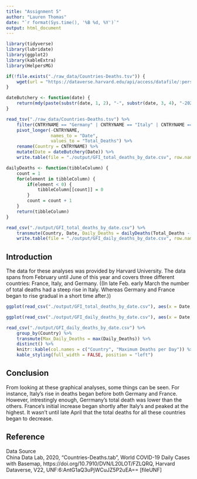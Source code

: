 ```yaml
---
title: "Assignment 5"
author: "Lauren Thomas"
date: "`r format(Sys.time(), '%B %d, %Y')`"
output: html_document
---
```


<!-- (1) Create folders for raw_data and output --> 


<!-- (2) Write a chunk that loads the needed tidyverse libraries but does not show up in any way in the final html document. --> 

```r
library(tidyverse)
library(lubridate)
library(ggplot2)
library(kableExtra)
library(HelpersMG)

```


<!-- (3) Write a chunk that uses wget to download the data file from the Harvard Dataverse and save is as raw_data/Countries-Deaths.tsv. This chunk should also not show up in any way in the final html and should be cached so that you do not repeatedly download the file as you reexecute your code. --> 

```r
if(!file.exists("./raw_data/Countries-Deaths.tsv")) {
	wget(url = "https://dataverse.harvard.edu/api/access/datafile/:persistentId?persistentId=doi:10.7910/DVN/L20LOT/FZLQRQ", destfile = "./raw_data/Countries-Deaths.tsv")
}

```


<!-- (4) Write a chunk that creates a tidy dataset called output/GFI_total_deaths_by_date.csv. This file should have variables named Country, Date, and Total_Deaths. You will need to use several tidy tools to restructure the data with pivot_long() and convert the four-digit codes to dates using lubridate. Filter the data so that only information from Germany, France, and Italy are present. This chuck should not display anything in the final html document. --> 

```r
dateButchery <- function(date) {
	return(mdy(paste(substr(date, 1, 2), "-", substr(date, 3, 4), "-2020")))
}

read_tsv("./raw_data/Countries-Deaths.tsv") %>%
	filter(CNTRYNAME == "Germany" | CNTRYNAME == "Italy" | CNTRYNAME == "France") %>%
	pivot_longer(-CNTRYNAME,
				 names_to = "Date",
				 values_to = "Total_Deaths") %>%
	rename(Country = CNTRYNAME) %>%
	mutate(Date = dateButchery(Date)) %>%
	write.table(file = "./output/GFI_total_deaths_by_date.csv", row.names = FALSE, sep = ",")


```


<!-- (5) Write another chunk that creates a tidy dataset called output/GFI_daily_deaths_by_date.csv. This file should have variables named Country, Date, and Daily_Deaths. You can start from the previous data and use the lag() function to calculate the daily death rates as a difference between adjacent datapoints. Once again, this should not show up in the final html. --> 

```r
dailyDeaths <- function(tibbleColumn) {
	count = 1
	for(element in tibbleColumn) {
		if(element < 0) {
			tibbleColumn[[count]] = 0
		}
		count = count + 1
	}
	return(tibbleColumn)
}

read_csv("./output/GFI_total_deaths_by_date.csv") %>%
	transmute(Country, Date, Daily_Deaths = dailyDeaths(Total_Deaths - lag(Total_Deaths, default = 0))) %>%
	write.table(file = "./output/GFI_daily_deaths_by_date.csv", row.names = FALSE, sep = ",")


```


## Introduction

The data for these analyses was provided by Harvard University. The data spans from February until June of this year and covers three different countries: France, Italy, and Germany. 
((In late Feb. early March the number of total deaths had a steep rise in Italy. Whereas Germany and France began to rise gradual in a short time after.))

<!-- (6) Write a chunk that uses ggplot2 to create a line graph that comparing the total deaths between the three countries over time. Color each line by country and use a line size of 1.5. Set the Y axis to be a log10 scale, and label that axis as Total COVID-19 Deaths. Please use the ggplot2 linedraw theme for your plot. --> 

```r
ggplot(read_csv("./output/GFI_total_deaths_by_date.csv"), aes(x = Date, y = Total_Deaths, color = Country)) + geom_line(size = 1.5) + labs(y = "Total COVID-19 Deaths") + theme_linedraw() + scale_y_log10()


```


<!-- (7) Write a chunk that uses ggplot2 to create a line graph that comparing the daily deaths between the three countries over time. Color each line by country and use a line size of 1.5. Label the y axis as Daily COVID-19 Deaths and set the y-axis limits to range from 0 to 1,000. Please use the ggplot2 linedraw theme for your plot. --> 

```r
ggplot(read_csv("./output/GFI_daily_deaths_by_date.csv"), aes(x = Date, y = Daily_Deaths, color = Country)) + geom_line(size = 1.5) + labs(y = "Daily COVID-19 Deaths") + theme_linedraw() + ylim(0,1000)


```



<!-- (8) Write one last chuck that groups the daily death data by country and finds the maximum number of deaths per day. Use knitr::kable() to display this as a table in your html document. -->

```r
read_csv("./output/GFI_daily_deaths_by_date.csv") %>%
	group_by(Country) %>%
	transmute(Max_Daily_Deaths = max(Daily_Deaths)) %>%
	distinct() %>%
	knitr::kable(col.names = c("Country", "Maximum Deaths per Day")) %>%
	kable_styling(full_width = FALSE, position = "left")


```



## Conclusion
From looking at these graphical analyses, some things can be seen. For instance, Italy's rise in deaths began before both Germany and France. However, intrestingly enough, Gerrmany's total death was lower than the others. France's initial increase began shortly after Italy's and peaked at the highest. It wasn't until late April that the total deaths for all these countries began to decrease.

<!-- (9) Using markdown, provide an introduction and conclusion section before and after the analysis that you just performed, respectively. These sections should be level 2 headings. --> 



<!-- (10) Cite your data source - another level 2 heading - using this reference. Check online to make sure that you get any formatting (e.g. italics, links, etc. correct) --> 
## Reference

Data Source    
China Data Lab, 2020, "Countries-Deaths.tab", World COVID-19 Daily Cases with Basemap, https://doi.org/10.7910/DVN/L20LOT/FZLQRQ, Harvard Dataverse, V22, UNF:6:AntG1aQ3uPjWCuJZ5P2uEA== [fileUNF]
